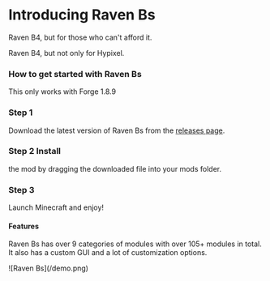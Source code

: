 
# Introducing Raven Bs

Raven B4, but for those who can't afford it.

Raven B4, but not only for Hypixel.

### How to get started with Raven Bs

<Callout type="warning">This only works with Forge 1.8.9</Callout>
<Steps>
### Step 1
Download the latest version of Raven Bs from the [releases
  page](https://github.com/xia-mc/Raven-bS/releases/latest). 
### Step 2 Install
  the mod by dragging the downloaded file into your mods folder. 
### Step 3
  Launch Minecraft and enjoy!
</Steps>

#### Features

Raven Bs has over 9 categories of modules with over 105+ modules in total. It also has a custom GUI and a lot of customization options.

<Cards>
  <Card title="Client" href="/Modules/Client" />
  <Card title="Combat" href="/Modules/Combat" />
  <Card title="Fun" href="/Modules/Fun" />
  <Card title="Minigames" href="/Modules/Minigames" />
  <Card title="Movement" href="/Modules/Movement" />
  <Card title="Other" href="/Modules/Other" />
  <Card title="Player" href="/Modules/Player" />
  <Card title="Render" href="/Modules/Render" />
  <Card title="World" href="/Modules/World" />
</Cards>
![Raven Bs](/demo.png)
